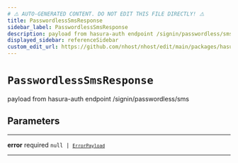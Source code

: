 ```yaml
---
# ⚠️ AUTO-GENERATED CONTENT. DO NOT EDIT THIS FILE DIRECTLY! ⚠️
title: PasswordlessSmsResponse
sidebar_label: PasswordlessSmsResponse
description: payload from hasura-auth endpoint /signin/passwordless/sms
displayed_sidebar: referenceSidebar
custom_edit_url: https://github.com/nhost/nhost/edit/main/packages/hasura-auth-js/src/types/hasura-auth/responses.ts#L50
---
```


# `PasswordlessSmsResponse`

payload from hasura-auth endpoint /signin/passwordless/sms

## Parameters

---

**<span className="parameter-name">error</span>** <span className="optional-status">required</span> <code>null &#124; [`ErrorPayload`](/reference/docgen/nextjs/types/error-payload)</code>

---
